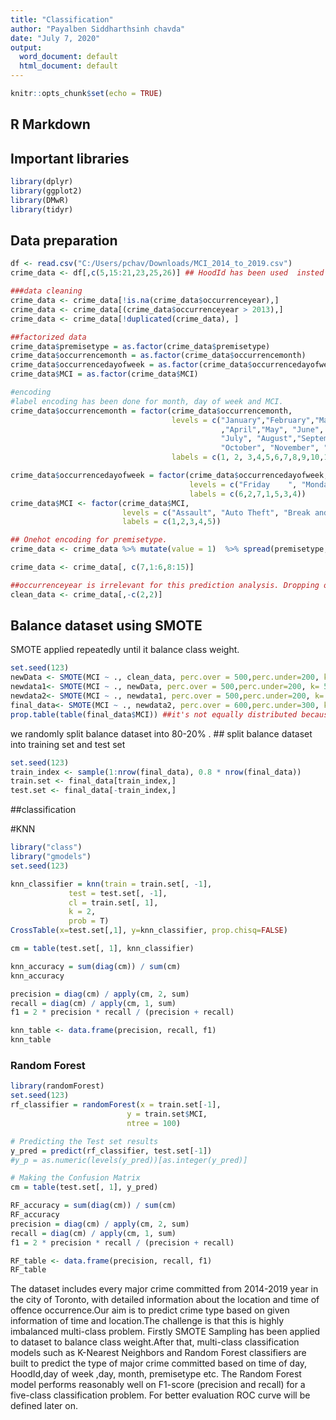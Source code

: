 ---
title: "Classification"
author: "Payalben Siddharthsinh chavda"
date: "July 7, 2020"
output:
  word_document: default
  html_document: default
---

```{r setup, include=FALSE}
knitr::opts_chunk$set(echo = TRUE)
```

## R Markdown

## Important libraries
```{r }
library(dplyr)
library(ggplot2)
library(DMwR)
library(tidyr)
```

## Data preparation
```{r }
df <- read.csv("C:/Users/pchav/Downloads/MCI_2014_to_2019.csv")
crime_data <- df[,c(5,15:21,23,25,26)] ## HoodId has been used  insted of Neighbourhood(In R, Random forest do not work with variable which has more than 53 categories and dataset has 140 neighbourhoods).

###data cleaning
crime_data <- crime_data[!is.na(crime_data$occurrenceyear),]
crime_data <- crime_data[(crime_data$occurrenceyear > 2013),]
crime_data <- crime_data[!duplicated(crime_data), ]

##factorized data
crime_data$premisetype = as.factor(crime_data$premisetype)
crime_data$occurrencemonth = as.factor(crime_data$occurrencemonth)
crime_data$occurrencedayofweek = as.factor(crime_data$occurrencedayofweek)
crime_data$MCI = as.factor(crime_data$MCI)

#encoding
#label encoding has been done for month, day of week and MCI.
crime_data$occurrencemonth = factor(crime_data$occurrencemonth,
                                    levels = c("January","February","March"
                                               ,"April","May", "June",
                                               "July", "August","September",
                                               "October", "November", "December"),
                                    labels = c(1, 2, 3,4,5,6,7,8,9,10,11,12))

crime_data$occurrencedayofweek = factor(crime_data$occurrencedayofweek,
                                        levels = c("Friday    ", "Monday    ", "Saturday  ", "Sunday    ", "Thursday  ", "Tuesday   ", "Wednesday "),
                                        labels = c(6,2,7,1,5,3,4))
crime_data$MCI <- factor(crime_data$MCI,
                         levels = c("Assault", "Auto Theft", "Break and Enter", "Robbery", "Theft Over"),
                         labels = c(1,2,3,4,5))

## Onehot encoding for premisetype.
crime_data <- crime_data %>% mutate(value = 1)  %>% spread(premisetype, value,  fill = 0 ) 

crime_data <- crime_data[, c(7,1:6,8:15)]

##occurrenceyear is irrelevant for this prediction analysis. Dropping occurrenceyear attribute.
clean_data <- crime_data[,-c(2,2)]
```

## Balance dataset using SMOTE
SMOTE applied repeatedly until it balance class weight. 
```{r }
set.seed(123)
newData <- SMOTE(MCI ~ ., clean_data, perc.over = 500,perc.under=200, k= 5, learner=NULL)
newdata1<- SMOTE(MCI ~ ., newData, perc.over = 500,perc.under=200, k= 5, learner=NULL)
newdata2<- SMOTE(MCI ~ ., newdata1, perc.over = 500,perc.under=200, k= 5, learner=NULL)
final_data<- SMOTE(MCI ~ ., newdata2, perc.over = 600,perc.under=300, k= 5, learner=NULL)
prop.table(table(final_data$MCI)) ##it's not equally distributed because target variable has 5 categories
```

we randomly split balance dataset into 80-20% .
## split balance dataset into training set and test set
```{r }
set.seed(123)
train_index <- sample(1:nrow(final_data), 0.8 * nrow(final_data))
train.set <- final_data[train_index,]
test.set <- final_data[-train_index,]
```

##classification

#KNN
```{r }
library("class")
library("gmodels")
set.seed(123)

knn_classifier = knn(train = train.set[, -1],
             test = test.set[, -1],
             cl = train.set[, 1],
             k = 2,
             prob = T) 
CrossTable(x=test.set[,1], y=knn_classifier, prop.chisq=FALSE)

cm = table(test.set[, 1], knn_classifier)

knn_accuracy = sum(diag(cm)) / sum(cm) 
knn_accuracy

precision = diag(cm) / apply(cm, 2, sum) 
recall = diag(cm) / apply(cm, 1, sum) 
f1 = 2 * precision * recall / (precision + recall) 

knn_table <- data.frame(precision, recall, f1) 
knn_table
```

### Random Forest
```{r }
library(randomForest)
set.seed(123)
rf_classifier = randomForest(x = train.set[-1],
                          y = train.set$MCI,
                          ntree = 100)

# Predicting the Test set results
y_pred = predict(rf_classifier, test.set[-1])
#y_p = as.numeric(levels(y_pred))[as.integer(y_pred)]

# Making the Confusion Matrix
cm = table(test.set[, 1], y_pred)

RF_accuracy = sum(diag(cm)) / sum(cm)
RF_accuracy
precision = diag(cm) / apply(cm, 2, sum) 
recall = diag(cm) / apply(cm, 1, sum) 
f1 = 2 * precision * recall / (precision + recall) 

RF_table <- data.frame(precision, recall, f1) 
RF_table
```
The dataset includes every major crime committed from 2014-2019 year in the city of Toronto, with detailed information about the location and time of offence occurrence.Our aim is to predict crime type based on given information of time and location.The challenge is that this is highly imbalanced multi-class problem. Firstly SMOTE Sampling has been applied to dataset to balance class weight.After that,  multi-class classification models such as K-Nearest Neighbors and Random Forest classifiers are built to predict the type of major crime committed based on time of day, HoodId,day of week ,day, month, premisetype etc. The Random Forest model performs reasonably well on F1-score (precision and recall) for a five-class classification problem. For better evaluation ROC curve will be defined later on.

